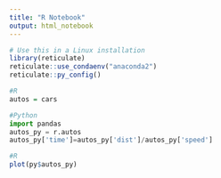 ```yaml
---
title: "R Notebook"
output: html_notebook
---
```


```r
# Use this in a Linux installation
library(reticulate)
reticulate::use_condaenv("anaconda2")
reticulate::py_config()
```

```r
#R
autos = cars
```


```python
#Python
import pandas 
autos_py = r.autos
autos_py['time']=autos_py['dist']/autos_py['speed']
```

```r
#R
plot(py$autos_py)
```

